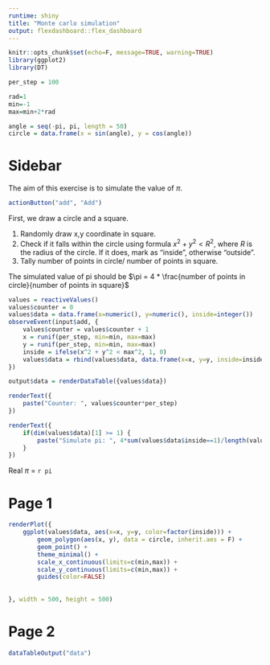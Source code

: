 ---
runtime: shiny
title: "Monte carlo simulation"
output: flexdashboard::flex_dashboard
---


```{r}
knitr::opts_chunk$set(echo=F, message=TRUE, warning=TRUE)
library(ggplot2)
library(DT)
```

```{r}
per_step = 100

rad=1
min=-1
max=min+2*rad

angle = seq(-pi, pi, length = 50)
circle = data.frame(x = sin(angle), y = cos(angle))
```

Sidebar {.sidebar}
=====================================

The aim of this exercise is to simulate the value of $\pi$.

```{r}
actionButton("add", "Add")
```

First, we draw a circle and a square.

1. Randomly draw x,y coordinate in square. 
2. Check if it falls within the circle using formula
$x^2 + y^2 < R^2$, where $R$ is the radius of the circle. If it does, mark as "inside", otherwise "outside".
3. Tally number of points in circle/ number of points in square. 

The simulated value of pi should be $\pi = 4 * \frac{number of points in circle}{number of points in square}$


```{r}
values = reactiveValues()
values$counter = 0
values$data = data.frame(x=numeric(), y=numeric(), inside=integer())
observeEvent(input$add, { 
    values$counter = values$counter + 1
    x = runif(per_step, min=min, max=max)
    y = runif(per_step, min=min, max=max)
    inside = ifelse(x^2 + y^2 < max^2, 1, 0) 
    values$data = rbind(values$data, data.frame(x=x, y=y, inside=inside))
})

output$data = renderDataTable({values$data})
```

```{r}
renderText({ 
    paste("Counter: ", values$counter*per_step)
})
```

```{r}
renderText({ 
    if(dim(values$data)[1] >= 1) {
        paste("Simulate pi: ", 4*sum(values$data$inside==1)/length(values$data$inside))
    }
})
```

Real $\pi$ = `r pi`


Page 1
=====================================  

```{r}
renderPlot({
    ggplot(values$data, aes(x=x, y=y, color=factor(inside))) + 
        geom_polygon(aes(x, y), data = circle, inherit.aes = F) + 
        geom_point() +
        theme_minimal() +
        scale_x_continuous(limits=c(min,max)) +
        scale_y_continuous(limits=c(min,max)) +
        guides(color=FALSE)
        
    
}, width = 500, height = 500)
```

Page 2
=====================================  
```{r}
dataTableOutput("data")
```